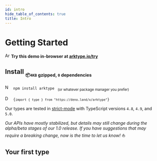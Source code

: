 ```yaml
---
id: intro
hide_table_of_contents: true
title: Intro
---
```



# Getting Started

<img
    src="./dev/arktype.io/static/img/logo.svg"
    alt="ArkType Icon"
    height="16px"
/>
<b> Try this demo in-browser at [arktype.io/try](https://arktype.io/try)</b>

## Install <sub><sub>📦`4KB` gzipped, `0` dependencies</sub></sub>

<img src="./dev/arktype.io/static/img/npm.svg" alt="Npm Icon" height="16px" /> <code>
    npm install arktype
</code> <sub>(or whatever package manager you prefer)</sub>

<img src="./dev/arktype.io/static/img/deno.svg" alt="Deno Icon" height="16px" /> <code>
    {`import { type } from "https://deno.land/x/arktype"`}
</code>

Our types are tested in [strict-mode](https://www.typescriptlang.org/tsconfig#strict) with TypeScript versions `4.8`, `4.9`, and `5.0`.

_Our APIs have mostly stabilized, but details may still change during the alpha/beta stages of our 1.0 release. If you have suggestions that may require a breaking change, now is the time to let us know!_ ⛵

## Your first type

<StackBlitzDemo embedId="type" />
